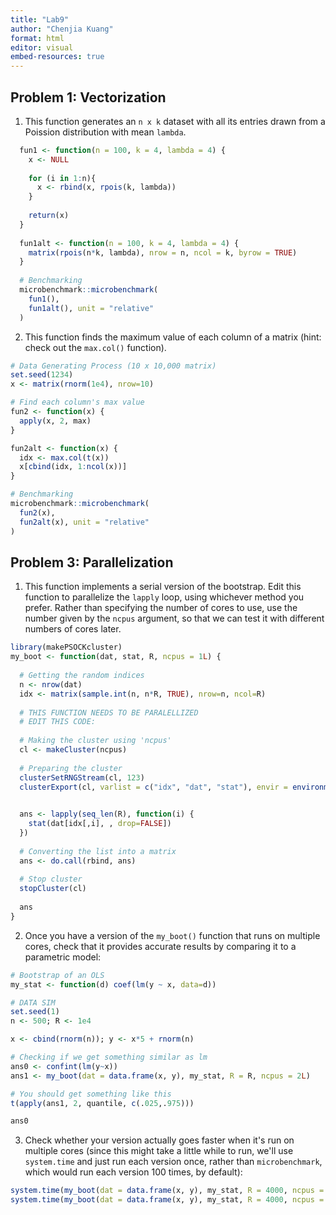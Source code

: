 ```yaml
---
title: "Lab9"
author: "Chenjia Kuang"
format: html
editor: visual
embed-resources: true
---
```


## **Problem 1: Vectorization**

1.  This function generates an `n x k` dataset with all its entries drawn from a Poission distribution with mean `lambda`.

```r
  fun1 <- function(n = 100, k = 4, lambda = 4) {
    x <- NULL
    
    for (i in 1:n){
      x <- rbind(x, rpois(k, lambda))    
    }
    
    return(x)
  }
  
  fun1alt <- function(n = 100, k = 4, lambda = 4) {
    matrix(rpois(n*k, lambda), nrow = n, ncol = k, byrow = TRUE)
  }
  
  # Benchmarking
  microbenchmark::microbenchmark(
    fun1(),
    fun1alt(), unit = "relative"
  )
```

2.  This function finds the maximum value of each column of a matrix (hint: check out the `max.col()` function).

```r
# Data Generating Process (10 x 10,000 matrix)
set.seed(1234)
x <- matrix(rnorm(1e4), nrow=10)

# Find each column's max value
fun2 <- function(x) {
  apply(x, 2, max)
}

fun2alt <- function(x) {
  idx <- max.col(t(x))  
  x[cbind(idx, 1:ncol(x))]
}

# Benchmarking
microbenchmark::microbenchmark(
  fun2(x),
  fun2alt(x), unit = "relative"
)
```

## **Problem 3: Parallelization**

1.  This function implements a serial version of the bootstrap. Edit this function to parallelize the `lapply` loop, using whichever method you prefer. Rather than specifying the number of cores to use, use the number given by the `ncpus` argument, so that we can test it with different numbers of cores later.

```r

library(makePSOCKcluster)
my_boot <- function(dat, stat, R, ncpus = 1L) {
  
  # Getting the random indices
  n <- nrow(dat)
  idx <- matrix(sample.int(n, n*R, TRUE), nrow=n, ncol=R)
  
  # THIS FUNCTION NEEDS TO BE PARALELLIZED
  # EDIT THIS CODE:
  
  # Making the cluster using 'ncpus'
  cl <- makeCluster(ncpus)
  
  # Preparing the cluster
  clusterSetRNGStream(cl, 123)
  clusterExport(cl, varlist = c("idx", "dat", "stat"), envir = environment())
  

  ans <- lapply(seq_len(R), function(i) {
    stat(dat[idx[,i], , drop=FALSE])
  })
  
  # Converting the list into a matrix
  ans <- do.call(rbind, ans)
  
  # Stop cluster
  stopCluster(cl)
  
  ans
}
```

2.  Once you have a version of the `my_boot()` function that runs on multiple cores, check that it provides accurate results by comparing it to a parametric model:

```r
# Bootstrap of an OLS
my_stat <- function(d) coef(lm(y ~ x, data=d))

# DATA SIM
set.seed(1)
n <- 500; R <- 1e4

x <- cbind(rnorm(n)); y <- x*5 + rnorm(n)

# Checking if we get something similar as lm
ans0 <- confint(lm(y~x))
ans1 <- my_boot(dat = data.frame(x, y), my_stat, R = R, ncpus = 2L)

# You should get something like this
t(apply(ans1, 2, quantile, c(.025,.975)))

ans0

```

3.  Check whether your version actually goes faster when it\'s run on multiple cores (since this might take a little while to run, we\'ll use `system.time` and just run each version once, rather than `microbenchmark`, which would run each version 100 times, by default):

```r
system.time(my_boot(dat = data.frame(x, y), my_stat, R = 4000, ncpus = 1L))
system.time(my_boot(dat = data.frame(x, y), my_stat, R = 4000, ncpus = 2L))
```
